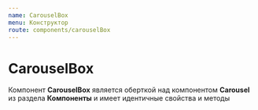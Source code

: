 ```yaml
---
name: CarouselBox
menu: Конструктор
route: components/carouselBox
---
```



# CarouselBox

Компонент **CarouselBox** является оберткой над компонентом **Carousel** из раздела **Компоненты** и имеет идентичные свойства и методы

<CopyToClipboardBox text="import { CarouselBox } from '@megafon/ui-shared';" />

<Example />
